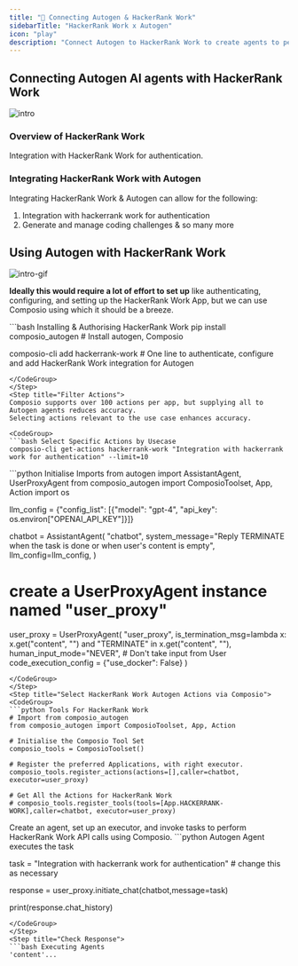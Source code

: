 ```yaml
---
title: "🚀 Connecting Autogen & HackerRank Work"
sidebarTitle: "HackerRank Work x Autogen"
icon: "play"
description: "Connect Autogen to HackerRank Work to create agents to perform tasks using natural language"
---
```


## Connecting Autogen AI agents with HackerRank Work
![intro](/media/intro.jpg)

### Overview of HackerRank Work

Integration with HackerRank Work for authentication.

### Integrating HackerRank Work with Autogen

Integrating HackerRank Work & Autogen can allow for the following:

1. Integration with hackerrank work for authentication
2. Generate and manage coding challenges
& so many more

## Using Autogen with HackerRank Work
![intro-gif](/media/intro.gif)
<Steps>
<Step title="Setting Up the Environment">

**Ideally this would require a lot of effort to set up** like authenticating, configuring, and setting up the HackerRank Work App, but we can use Composio using which it should be a breeze.

<CodeGroup>
```bash Installing & Authorising HackerRank Work
pip install composio_autogen # Install autogen, Composio 

composio-cli add hackerrank-work # One line to authenticate, configure and add HackerRank Work integration for Autogen
```
</CodeGroup>
</Step>
<Step title="Filter Actions">
Composio supports over 100 actions per app, but supplying all to Autogen agents reduces accuracy.
Selecting actions relevant to the use case enhances accuracy.

<CodeGroup>
```bash Select Specific Actions by Usecase
composio-cli get-actions hackerrank-work "Integration with hackerrank work for authentication" --limit=10
```
</CodeGroup>

</Step>
<Step title="Import Base Packages">

<CodeGroup>
```python Initialise Imports
from autogen import AssistantAgent, UserProxyAgent
from composio_autogen import ComposioToolset, App, Action
import os

llm_config = {"config_list": [{"model": "gpt-4", "api_key": os.environ["OPENAI_API_KEY"]}]}

chatbot = AssistantAgent(
    "chatbot",
    system_message="Reply TERMINATE when the task is done or when user's content is empty",
    llm_config=llm_config,
)

# create a UserProxyAgent instance named "user_proxy"
user_proxy = UserProxyAgent(
    "user_proxy",
    is_termination_msg=lambda x: x.get("content", "") and "TERMINATE" in x.get("content", ""),
    human_input_mode="NEVER", # Don't take input from User
    code_execution_config = {"use_docker": False}
)
```
</CodeGroup>
</Step>
<Step title="Select HackerRank Work Autogen Actions via Composio">
<CodeGroup>
```python Tools For HackerRank Work
# Import from composio_autogen
from composio_autogen import ComposioToolset, App, Action

# Initialise the Composio Tool Set
composio_tools = ComposioToolset()

# Register the preferred Applications, with right executor. 
composio_tools.register_actions(actions=[],caller=chatbot, executor=user_proxy)

# Get All the Actions for HackerRank Work
# composio_tools.register_tools(tools=[App.HACKERRANK-WORK],caller=chatbot, executor=user_proxy) 
```
</CodeGroup>
</Step>
<Step title="Execute the Agent">
Create an agent, set up an executor, and invoke tasks to perform HackerRank Work API calls using Composio. 
<CodeGroup>
```python Autogen Agent executes the task

task = "Integration with hackerrank work for authentication" # change this as necessary

response = user_proxy.initiate_chat(chatbot,message=task)

print(response.chat_history)
```
</CodeGroup>
</Step>
<Step title="Check Response">
```bash Executing Agents
'content'...
```
</Step>
</Steps>
